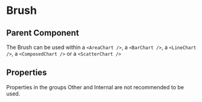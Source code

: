 
# Brush

<Meta of={ComponentStories} />

<Canvas>
  <Story name="API" of={ComponentStories} />
</Canvas>

## Parent Component

The Brush can be used within a `<AreaChart />`, a `<BarChart />`, a `<LineChart />`, a `<ComposedChart />` or a `<ScatterChart />`

## Properties

Properties in the groups Other and Internal are not recommended to be used.

<Controls of={ComponentStories.API} />

